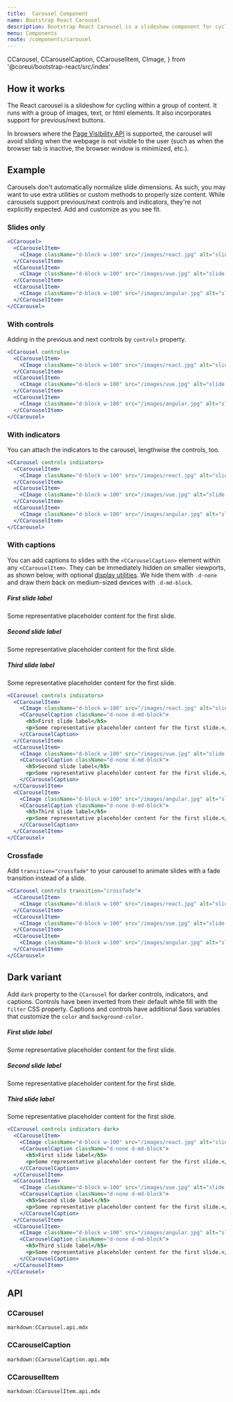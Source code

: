 ```yaml
---
title:  Carousel Component
name: Bootstrap React Carousel
description: Bootstrap React Carousel is a slideshow component for cycling through elements—images or slides of text—like a carousel.
menu: Components
route: /components/carousel
---
```


  CCarousel,
  CCarouselCaption,
  CCarouselItem,
  CImage,
} from '@coreui/bootstrap-react/src/index'


## How it works

The React carousel is a slideshow for cycling within a group of content. It runs with a group of images, text, or html elements. It also incorporates support for previous/next buttons.

In browsers where the [Page Visibility API](https://www.w3.org/TR/page-visibility/) is supported, the carousel will avoid sliding when the webpage is not visible to the user (such as when the browser tab is inactive, the browser window is minimized, etc.).

## Example

Carousels don't automatically normalize slide dimensions. As such, you may want to use extra utilities or custom methods to properly size content. While carousels support previous/next controls and indicators, they're not explicitly expected. Add and customize as you see fit.

### Slides only

<Example>
  <CCarousel>
    <CCarouselItem>
      <CImage className="d-block w-100" src={ReactImg} alt="slide 1" />
    </CCarouselItem>
    <CCarouselItem>
      <CImage className="d-block w-100" src={VueImg} alt="slide 2"/>
    </CCarouselItem>
    <CCarouselItem>
      <CImage className="d-block w-100" src={AngularImg} alt="slide 3" />
    </CCarouselItem>
  </CCarousel>
</Example>

```jsx
<CCarousel>
  <CCarouselItem>
    <CImage className="d-block w-100" src="/images/react.jpg" alt="slide 1" />
  </CCarouselItem>
  <CCarouselItem>
    <CImage className="d-block w-100" src="/images/vue.jpg" alt="slide 2" />
  </CCarouselItem>
  <CCarouselItem>
    <CImage className="d-block w-100" src="/images/angular.jpg" alt="slide 3" />
  </CCarouselItem>
</CCarousel>
```

### With controls

Adding in the previous and next controls by `controls` property.

<Example>
  <CCarousel controls>
    <CCarouselItem>
      <CImage className="d-block w-100" src={ReactImg} alt="slide 1" />
    </CCarouselItem>
    <CCarouselItem>
      <CImage className="d-block w-100" src={VueImg} alt="slide 2" />
    </CCarouselItem>
    <CCarouselItem>
      <CImage className="d-block w-100" src={AngularImg} alt="slide 3" />
    </CCarouselItem>
  </CCarousel>
</Example>

```jsx
<CCarousel controls>
  <CCarouselItem>
    <CImage className="d-block w-100" src="/images/react.jpg" alt="slide 1" />
  </CCarouselItem>
  <CCarouselItem>
    <CImage className="d-block w-100" src="/images/vue.jpg" alt="slide 2" />
  </CCarouselItem>
  <CCarouselItem>
    <CImage className="d-block w-100" src="/images/angular.jpg" alt="slide 3" />
  </CCarouselItem>
</CCarousel>
```

### With indicators

You can attach the indicators to the carousel, lengthwise the controls, too.

<Example>
  <CCarousel controls indicators>
    <CCarouselItem>
      <CImage className="d-block w-100" src={ReactImg} alt="slide 1" />
    </CCarouselItem>
    <CCarouselItem>
      <CImage className="d-block w-100" src={VueImg} alt="slide 2" />
    </CCarouselItem>
    <CCarouselItem>
      <CImage className="d-block w-100" src={AngularImg} alt="slide 3" />
    </CCarouselItem>
  </CCarousel>
</Example>

```jsx
<CCarousel controls indicators>
  <CCarouselItem>
    <CImage className="d-block w-100" src="/images/react.jpg" alt="slide 1" />
  </CCarouselItem>
  <CCarouselItem>
    <CImage className="d-block w-100" src="/images/vue.jpg" alt="slide 2" />
  </CCarouselItem>
  <CCarouselItem>
    <CImage className="d-block w-100" src="/images/angular.jpg" alt="slide 3" />
  </CCarouselItem>
</CCarousel>
```

### With captions

You can add captions to slides with the `<CCarouselCaption>` element within any `<CCarouselItem>`. They can be immediately hidden on smaller viewports, as shown below, with optional [display utilities](https://coreui.io/4.0/utilities/display). We hide them with `.d-none` and draw them back on medium-sized devices with `.d-md-block`.

<Example>
  <CCarousel controls indicators>
    <CCarouselItem>
      <CImage className="d-block w-100" src={ReactImg} alt="slide 1" />
      <CCarouselCaption className="d-none d-md-block">
        <h5>First slide label</h5>
        <p>Some representative placeholder content for the first slide.</p>
      </CCarouselCaption>
    </CCarouselItem>
    <CCarouselItem>
      <CImage className="d-block w-100" src={VueImg} alt="slide 2" />
      <CCarouselCaption className="d-none d-md-block">
        <h5>Second slide label</h5>
        <p>Some representative placeholder content for the first slide.</p>
      </CCarouselCaption>
    </CCarouselItem>
    <CCarouselItem>
      <CImage className="d-block w-100" src={AngularImg} alt="slide 3" />
      <CCarouselCaption className="d-none d-md-block">
        <h5>Third slide label</h5>
        <p>Some representative placeholder content for the first slide.</p>
      </CCarouselCaption>
    </CCarouselItem>
  </CCarousel>
</Example>

```jsx
<CCarousel controls indicators>
  <CCarouselItem>
    <CImage className="d-block w-100" src="/images/react.jpg" alt="slide 1" />
    <CCarouselCaption className="d-none d-md-block">
      <h5>First slide label</h5>
      <p>Some representative placeholder content for the first slide.</p>
    </CCarouselCaption>
  </CCarouselItem>
  <CCarouselItem>
    <CImage className="d-block w-100" src="/images/vue.jpg" alt="slide 2" />
    <CCarouselCaption className="d-none d-md-block">
      <h5>Second slide label</h5>
      <p>Some representative placeholder content for the first slide.</p>
    </CCarouselCaption>
  </CCarouselItem>
  <CCarouselItem>
    <CImage className="d-block w-100" src="/images/angular.jpg" alt="slide 3" />
    <CCarouselCaption className="d-none d-md-block">
      <h5>Third slide label</h5>
      <p>Some representative placeholder content for the first slide.</p>
    </CCarouselCaption>
  </CCarouselItem>
</CCarousel>
```

### Crossfade

Add `transition="crossfade"` to your carousel to animate slides with a fade transition instead of a slide.

<Example>
  <CCarousel controls transition="crossfade">
    <CCarouselItem>
      <CImage className="d-block w-100" src={ReactImg} alt="slide 1" />
    </CCarouselItem>
    <CCarouselItem>
      <CImage className="d-block w-100" src={VueImg} alt="slide 2" />
    </CCarouselItem>
    <CCarouselItem>
      <CImage className="d-block w-100" src={AngularImg} alt="slide 3" />
    </CCarouselItem>
  </CCarousel>
</Example>

```jsx
<CCarousel controls transition="crossfade">
  <CCarouselItem>
    <CImage className="d-block w-100" src="/images/react.jpg" alt="slide 1" />
  </CCarouselItem>
  <CCarouselItem>
    <CImage className="d-block w-100" src="/images/vue.jpg" alt="slide 2" />
  </CCarouselItem>
  <CCarouselItem>
    <CImage className="d-block w-100" src="/images/angular.jpg" alt="slide 3" />
  </CCarouselItem>
</CCarousel>
```

## Dark variant

Add `dark` property to the `CCarousel` for darker controls, indicators, and captions. Controls have been inverted from their default white fill with the `filter` CSS property. Captions and controls have additional Sass variables that customize the `color` and `background-color`.

<Example>
  <CCarousel controls indicators dark>
    <CCarouselItem>
      <CImage className="d-block w-100" src={ReactImg} alt="slide 1" />
      <CCarouselCaption className="d-none d-md-block">
        <h5>First slide label</h5>
        <p>Some representative placeholder content for the first slide.</p>
      </CCarouselCaption>
    </CCarouselItem>
    <CCarouselItem>
      <CImage className="d-block w-100" src={VueImg} alt="slide 2" />
      <CCarouselCaption className="d-none d-md-block">
        <h5>Second slide label</h5>
        <p>Some representative placeholder content for the first slide.</p>
      </CCarouselCaption>
    </CCarouselItem>
    <CCarouselItem>
      <CImage className="d-block w-100" src={AngularImg} alt="slide 3" />
      <CCarouselCaption className="d-none d-md-block">
        <h5>Third slide label</h5>
        <p>Some representative placeholder content for the first slide.</p>
      </CCarouselCaption>
    </CCarouselItem>
  </CCarousel>
</Example>

```jsx
<CCarousel controls indicators dark>
  <CCarouselItem>
    <CImage className="d-block w-100" src="/images/react.jpg" alt="slide 1" />
    <CCarouselCaption className="d-none d-md-block">
      <h5>First slide label</h5>
      <p>Some representative placeholder content for the first slide.</p>
    </CCarouselCaption>
  </CCarouselItem>
  <CCarouselItem>
    <CImage className="d-block w-100" src="/images/vue.jpg" alt="slide 2" />
    <CCarouselCaption className="d-none d-md-block">
      <h5>Second slide label</h5>
      <p>Some representative placeholder content for the first slide.</p>
    </CCarouselCaption>
  </CCarouselItem>
  <CCarouselItem>
    <CImage className="d-block w-100" src="/images/angular.jpg" alt="slide 3" />
    <CCarouselCaption className="d-none d-md-block">
      <h5>Third slide label</h5>
      <p>Some representative placeholder content for the first slide.</p>
    </CCarouselCaption>
  </CCarouselItem>
</CCarousel>
```

## API

### CCarousel

`markdown:CCarousel.api.mdx`

### CCarouselCaption

`markdown:CCarouselCaption.api.mdx`

### CCarouselItem

`markdown:CCarouselItem.api.mdx`
